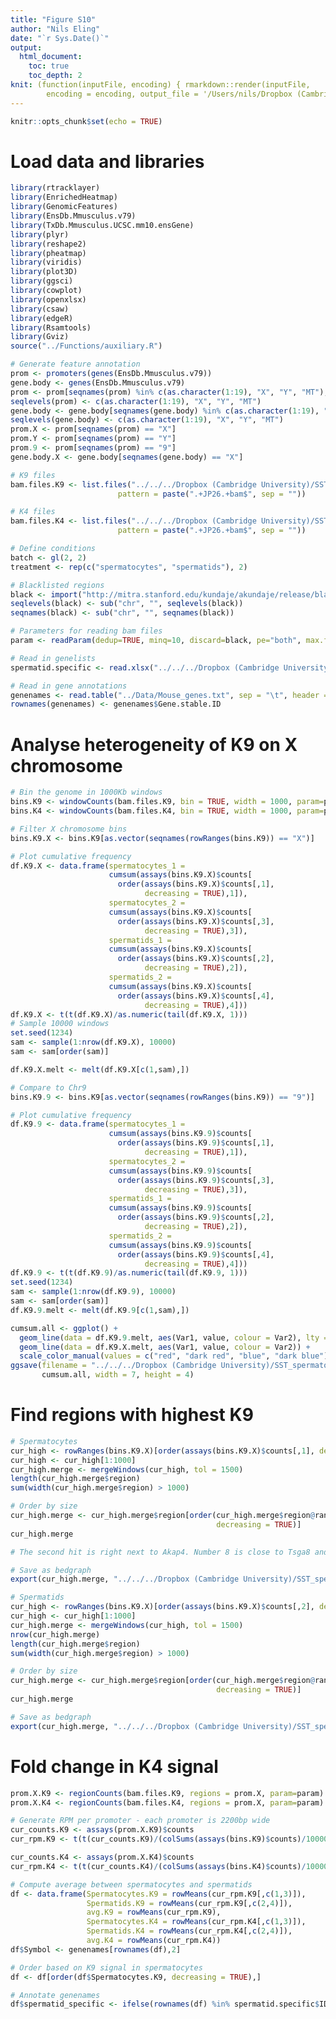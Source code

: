 ```yaml
---
title: "Figure S10"
author: "Nils Eling"
date: "`r Sys.Date()`"
output: 
  html_document:
    toc: true
    toc_depth: 2
knit: (function(inputFile, encoding) { rmarkdown::render(inputFile, 
        encoding = encoding, output_file = '/Users/nils/Dropbox (Cambridge University)/SST_spermatocytes/Analysis/Figures/Fig_S10.html') })
---
```


```r
knitr::opts_chunk$set(echo = TRUE)
```

# Load data and libraries

```r
library(rtracklayer)
library(EnrichedHeatmap)
library(GenomicFeatures)
library(EnsDb.Mmusculus.v79)
library(TxDb.Mmusculus.UCSC.mm10.ensGene)
library(plyr)
library(reshape2)
library(pheatmap)
library(viridis)
library(plot3D)
library(ggsci)
library(cowplot)
library(openxlsx)
library(csaw)
library(edgeR)
library(Rsamtools)
library(Gviz)
source("../Functions/auxiliary.R")

# Generate feature annotation
prom <- promoters(genes(EnsDb.Mmusculus.v79))
gene.body <- genes(EnsDb.Mmusculus.v79)
prom <- prom[seqnames(prom) %in% c(as.character(1:19), "X", "Y", "MT"),]
seqlevels(prom) <- c(as.character(1:19), "X", "Y", "MT")
gene.body <- gene.body[seqnames(gene.body) %in% c(as.character(1:19), "X", "Y", "MT"),]
seqlevels(gene.body) <- c(as.character(1:19), "X", "Y", "MT")
prom.X <- prom[seqnames(prom) == "X"]
prom.Y <- prom[seqnames(prom) == "Y"]
prom.9 <- prom[seqnames(prom) == "9"]
gene.body.X <- gene.body[seqnames(gene.body) == "X"]

# K9 files
bam.files.K9 <- list.files("../../../Dropbox (Cambridge University)/SST_spermatocytes/Analysis/CnR/bam/H3K9me3/", full.names = TRUE,
                        pattern = paste(".+JP26.+bam$", sep = ""))

# K4 files
bam.files.K4 <- list.files("../../../Dropbox (Cambridge University)/SST_spermatocytes/Analysis/CnR/bam/H3K4me3/", full.names = TRUE,
                        pattern = paste(".+JP26.+bam$", sep = ""))

# Define conditions
batch <- gl(2, 2)
treatment <- rep(c("spermatocytes", "spermatids"), 2)

# Blacklisted regions
black <- import("http://mitra.stanford.edu/kundaje/akundaje/release/blacklists/mm10-mouse/mm10.blacklist.bed.gz")
seqlevels(black) <- sub("chr", "", seqlevels(black))
seqnames(black) <- sub("chr", "", seqnames(black))

# Parameters for reading bam files
param <- readParam(dedup=TRUE, minq=10, discard=black, pe="both", max.frag=1000)

# Read in genelists
spermatid.specific <- read.xlsx("../../../Dropbox (Cambridge University)/SST_spermatocytes/Analysis/Figures/Fig_6/SpermatidSpecificGenes.xlsx")

# Read in gene annotations
genenames <- read.table("../Data/Mouse_genes.txt", sep = "\t", header = TRUE, stringsAsFactors = FALSE)
rownames(genenames) <- genenames$Gene.stable.ID
```

# Analyse heterogeneity of K9 on X chromosome

```r
# Bin the genome in 1000Kb windows
bins.K9 <- windowCounts(bam.files.K9, bin = TRUE, width = 1000, param=param)
bins.K4 <- windowCounts(bam.files.K4, bin = TRUE, width = 1000, param=param)

# Filter X chromosome bins
bins.K9.X <- bins.K9[as.vector(seqnames(rowRanges(bins.K9)) == "X")]

# Plot cumulative frequency
df.K9.X <- data.frame(spermatocytes_1 =
                      cumsum(assays(bins.K9.X)$counts[
                        order(assays(bins.K9.X)$counts[,1], 
                              decreasing = TRUE),1]),
                      spermatocytes_2 =
                      cumsum(assays(bins.K9.X)$counts[
                        order(assays(bins.K9.X)$counts[,3], 
                              decreasing = TRUE),3]),
                      spermatids_1 =
                      cumsum(assays(bins.K9.X)$counts[
                        order(assays(bins.K9.X)$counts[,2], 
                              decreasing = TRUE),2]),
                      spermatids_2 =
                      cumsum(assays(bins.K9.X)$counts[
                        order(assays(bins.K9.X)$counts[,4], 
                              decreasing = TRUE),4]))
df.K9.X <- t(t(df.K9.X)/as.numeric(tail(df.K9.X, 1)))
# Sample 10000 windows 
set.seed(1234)
sam <- sample(1:nrow(df.K9.X), 10000)
sam <- sam[order(sam)]

df.K9.X.melt <- melt(df.K9.X[c(1,sam),])

# Compare to Chr9
bins.K9.9 <- bins.K9[as.vector(seqnames(rowRanges(bins.K9)) == "9")]

# Plot cumulative frequency
df.K9.9 <- data.frame(spermatocytes_1 =
                      cumsum(assays(bins.K9.9)$counts[
                        order(assays(bins.K9.9)$counts[,1], 
                              decreasing = TRUE),1]),
                      spermatocytes_2 =
                      cumsum(assays(bins.K9.9)$counts[
                        order(assays(bins.K9.9)$counts[,3], 
                              decreasing = TRUE),3]),
                      spermatids_1 =
                      cumsum(assays(bins.K9.9)$counts[
                        order(assays(bins.K9.9)$counts[,2], 
                              decreasing = TRUE),2]),
                      spermatids_2 =
                      cumsum(assays(bins.K9.9)$counts[
                        order(assays(bins.K9.9)$counts[,4], 
                              decreasing = TRUE),4]))
df.K9.9 <- t(t(df.K9.9)/as.numeric(tail(df.K9.9, 1)))
set.seed(1234)
sam <- sample(1:nrow(df.K9.9), 10000)
sam <- sam[order(sam)]
df.K9.9.melt <- melt(df.K9.9[c(1,sam),])

cumsum.all <- ggplot() + 
  geom_line(data = df.K9.9.melt, aes(Var1, value, colour = Var2), lty = 3) +
  geom_line(data = df.K9.X.melt, aes(Var1, value, colour = Var2)) + 
  scale_color_manual(values = c("red", "dark red", "blue", "dark blue"))
ggsave(filename = "../../../Dropbox (Cambridge University)/SST_spermatocytes/Analysis/Figures/Fig_S8/Cumsum_all.pdf", 
       cumsum.all, width = 7, height = 4)
```

# Find regions with highest K9

```r
# Spermatocytes
cur_high <- rowRanges(bins.K9.X)[order(assays(bins.K9.X)$counts[,1], decreasing = TRUE)]
cur_high <- cur_high[1:1000]
cur_high.merge <- mergeWindows(cur_high, tol = 1500)
length(cur_high.merge$region)
sum(width(cur_high.merge$region) > 1000)

# Order by size
cur_high.merge <- cur_high.merge$region[order(cur_high.merge$region@ranges@width, 
                                              decreasing = TRUE)]
cur_high.merge

# The second hit is right next to Akap4. Number 8 is close to Tsga8 and on Dmd.

# Save as bedgraph
export(cur_high.merge, "../../../Dropbox (Cambridge University)/SST_spermatocytes/Analysis/Figures/Fig_S8/Spermatocytes_1_highK9regions.bed")

# Spermatids
cur_high <- rowRanges(bins.K9.X)[order(assays(bins.K9.X)$counts[,2], decreasing = TRUE)]
cur_high <- cur_high[1:1000]
cur_high.merge <- mergeWindows(cur_high, tol = 1500)
nrow(cur_high.merge)
length(cur_high.merge$region)
sum(width(cur_high.merge$region) > 1000)

# Order by size
cur_high.merge <- cur_high.merge$region[order(cur_high.merge$region@ranges@width, 
                                              decreasing = TRUE)]
cur_high.merge

# Save as bedgraph
export(cur_high.merge, "../../../Dropbox (Cambridge University)/SST_spermatocytes/Analysis/Figures/Fig_S8/Spermatids_1_highK9regions.bed")
```

# Fold change in K4 signal

```r
prom.X.K9 <- regionCounts(bam.files.K9, regions = prom.X, param=param)
prom.X.K4 <- regionCounts(bam.files.K4, regions = prom.X, param=param)

# Generate RPM per promoter - each promoter is 2200bp wide
cur_counts.K9 <- assays(prom.X.K9)$counts
cur_rpm.K9 <- t(t(cur_counts.K9)/(colSums(assays(bins.K9)$counts)/1000000))

cur_counts.K4 <- assays(prom.X.K4)$counts
cur_rpm.K4 <- t(t(cur_counts.K4)/(colSums(assays(bins.K4)$counts)/1000000))

# Compute average between spermatocytes and spermatids
df <- data.frame(Spermatocytes.K9 = rowMeans(cur_rpm.K9[,c(1,3)]),
                 Spermatids.K9 = rowMeans(cur_rpm.K9[,c(2,4)]),
                 avg.K9 = rowMeans(cur_rpm.K9),
                 Spermatocytes.K4 = rowMeans(cur_rpm.K4[,c(1,3)]),
                 Spermatids.K4 = rowMeans(cur_rpm.K4[,c(2,4)]),
                 avg.K4 = rowMeans(cur_rpm.K4))
df$Symbol <- genenames[rownames(df),2]

# Order based on K9 signal in spermatocytes
df <- df[order(df$Spermatocytes.K9, decreasing = TRUE),]

# Annotate genenames
df$spermatid_specific <- ifelse(rownames(df) %in% spermatid.specific$ID, TRUE, FALSE)

```
